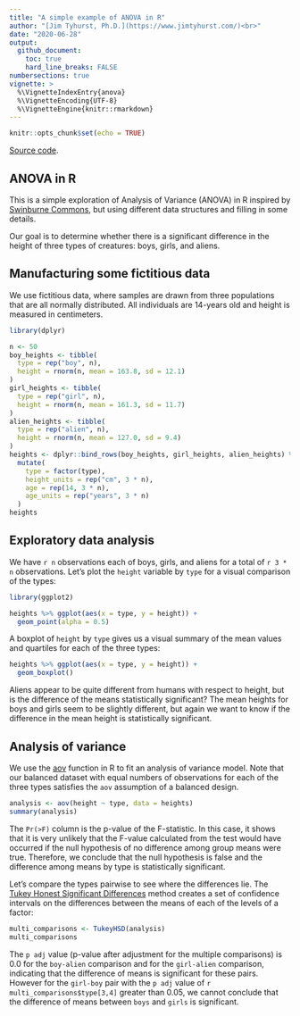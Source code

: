 ```yaml
---
title: "A simple example of ANOVA in R"
author: "[Jim Tyhurst, Ph.D.](https://www.jimtyhurst.com/)<br>"
date: "2020-06-28"
output:
  github_document:
    toc: true
    hard_line_breaks: FALSE
numbersections: true
vignette: >
  %\VignetteIndexEntry{anova}
  %\VignetteEncoding{UTF-8}
  %\VignetteEngine{knitr::rmarkdown}
---
```


```r
knitr::opts_chunk$set(echo = TRUE)
```

[Source code](./anova.Rmd).

## ANOVA in R

This is a simple exploration of Analysis of Variance (ANOVA) in R inspired by [Swinburne Commons](https://www.youtube.com/watch?v=x2TrJX-zdHQ), but using different data structures and filling in some details.

Our goal is to determine whether there is a significant difference in the height of three types of creatures: boys, girls, and aliens.

## Manufacturing some fictitious data
We use fictitious data, where samples are drawn from three populations that are all normally distributed. All individuals are 14-years old and height is measured in centimeters.

```r
library(dplyr)

n <- 50
boy_heights <- tibble(
  type = rep("boy", n),
  height = rnorm(n, mean = 163.8, sd = 12.1)
)
girl_heights <- tibble(
  type = rep("girl", n),
  height = rnorm(n, mean = 161.3, sd = 11.7)
)
alien_heights <- tibble(
  type = rep("alien", n),
  height = rnorm(n, mean = 127.0, sd = 9.4)
)
heights <- dplyr::bind_rows(boy_heights, girl_heights, alien_heights) %>% 
  mutate(
    type = factor(type),
    height_units = rep("cm", 3 * n),
    age = rep(14, 3 * n),
    age_units = rep("years", 3 * n)
  )
heights
```


## Exploratory data analysis
We have `r n` observations each of boys, girls, and aliens for a total of `r 3 * n` observations. Let's plot the `height` variable by `type` for a visual comparison of the types:

```r
library(ggplot2)

heights %>% ggplot(aes(x = type, y = height)) +
  geom_point(alpha = 0.5)
```

A boxplot of `height` by `type` gives us a visual summary of the mean values and quartiles for each of the three types:

```r
heights %>% ggplot(aes(x = type, y = height)) +
  geom_boxplot()
```

Aliens appear to be quite different from humans with respect to height, but is the difference of the means statistically significant? The mean heights for boys and girls seem to be slightly different, but again we want to know if the difference in the mean height is statistically significant.

## Analysis of variance
We use the [aov](https://www.rdocumentation.org/packages/stats/versions/3.6.2/topics/aov) function in R to fit an analysis of variance model. Note that our balanced dataset with equal numbers of observations for each of the three types satisfies the `aov` assumption of a balanced design.

```r
analysis <- aov(height ~ type, data = heights)
summary(analysis)
```
The `Pr(>F)` column is the p-value of the F-statistic. In this case, it shows that it is very unlikely that the F-value calculated from the test would have occurred if the null hypothesis of no difference among group means were true. Therefore, we conclude that the null hypothesis is false and the difference among means by type is statistically significant.

Let's compare the types pairwise to see where the differences lie. The [Tukey Honest Significant Differences](https://en.wikipedia.org/wiki/Tukey%27s_range_test) method creates a set of confidence intervals on the differences between the means of each of the levels of a factor:

```r
multi_comparisons <- TukeyHSD(analysis)
multi_comparisons
```

The `p adj` value (p-value after adjustment for the multiple comparisons) is 0.0 for the `boy-alien` comparison and for the `girl-alien` comparison, indicating that the difference of means is significant for these pairs. However for the `girl-boy` pair with the `p adj` value of `r multi_comparisons$type[3,4]` greater than 0.05, we cannot conclude that the difference of means between `boys` and `girls` is significant.

